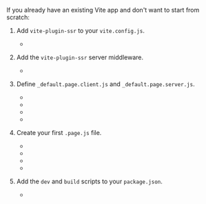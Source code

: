 
If you already have an existing Vite app and don't want to start from scratch:

1. Add `vite-plugin-ssr` to your `vite.config.js`.

   - <RepoLink text="Example" path="/boilerplates/boilerplate-vue/vite.config.js" />

2. Add the `vite-plugin-ssr` server middleware.

   - <RepoLink text="Example" path="/boilerplates/boilerplate-vue/server/index.js" />

3. Define `_default.page.client.js` and `_default.page.server.js`.

   - <RepoLink text="Vue Example" path="/boilerplates/boilerplate-vue/pages/_default/" />
   - <RepoLink text="Vue + TypeScript Example" path="/boilerplates/boilerplate-vue-ts/pages/_default/" />
   - <RepoLink text="React Example" path="/boilerplates/boilerplate-react/pages/_default/" />
   - <RepoLink text="React + TypeScript Example" path="/boilerplates/boilerplate-react-ts/pages/_default/" />

4. Create your first `.page.js` file.

   - <RepoLink text="Vue Example" path="/boilerplates/boilerplate-vue/pages/index.page.vue" />
   - <RepoLink text="Vue + TypeScript Example" path="/boilerplates/boilerplate-vue-ts/pages/index.page.vue" />
   - <RepoLink text="React Example" path="/boilerplates/boilerplate-react/pages/index.page.jsx" />
   - <RepoLink text="React + TypeScript Example" path="/boilerplates/boilerplate-react-ts/pages/index.page.tsx" />

5. Add the `dev` and `build` scripts to your `package.json`.

   - <RepoLink text="Example" path="/boilerplates/boilerplate-vue/package.json" />
